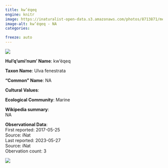 ```yaml
---
title: kw’éqeq
engine: knitr
image: https://inaturalist-open-data.s3.amazonaws.com/photos/8713871/medium.jpeg
image-alt: kw’éqeq - NA
categories:

freeze: auto
---
```

![](https://inaturalist-open-data.s3.amazonaws.com/photos/8713871/medium.jpeg){fig-alt="kw’éqeq - NA"}

**Hul'q'umi'num' Name**: kw’éqeq



**Taxon Name**: Ulva fenestrata

**"Common" Name**: NA

**Cultural Values**:  

::: {layout-nrow=1 style="width:60%"}

:::

**Ecological Community**: Marine

**Wikipedia summary**:  
NA

**Observational Data**:   
First reported: 2017-05-25  
Source: iNat  
Last reported: 2023-05-27  
Source: iNat  
Obervation count: 3

![](community_dist.png)
